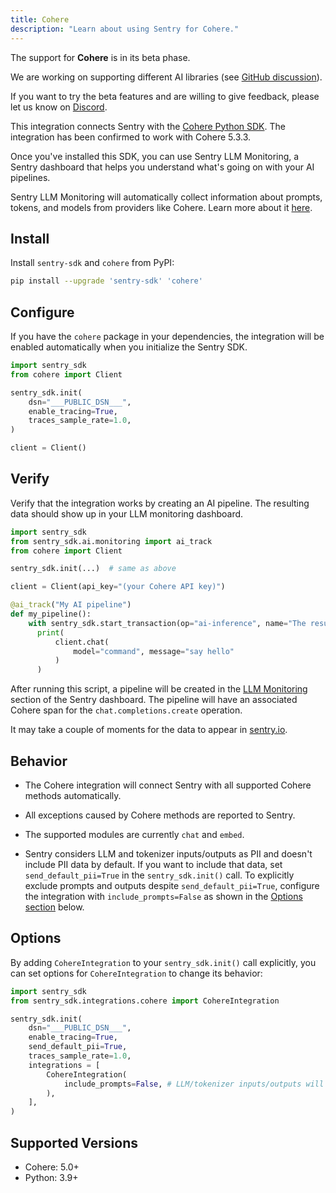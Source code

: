 ```yaml
---
title: Cohere
description: "Learn about using Sentry for Cohere."
---
```


<Alert level="info" title="Beta">

The support for **Cohere** is in its beta phase.

We are working on supporting different AI libraries (see [GitHub discussion](https://github.com/getsentry/sentry-python/discussions/3007)).

If you want to try the beta features and are willing to give feedback, please let us know on [Discord](https://discord.com/invite/Ww9hbqr).

</Alert>

This integration connects Sentry with the [Cohere Python SDK](https://github.com/cohere-ai/cohere-python).
The integration has been confirmed to work with Cohere 5.3.3.

Once you've installed this SDK, you can use Sentry LLM Monitoring, a Sentry dashboard that helps you understand what's going on with your AI pipelines.

Sentry LLM Monitoring will automatically collect information about prompts, tokens, and models from providers like Cohere. Learn more about it [here](/product/llm-monitoring).

## Install

Install `sentry-sdk` and `cohere` from PyPI:

```bash
pip install --upgrade 'sentry-sdk' 'cohere'
```

## Configure

If you have the `cohere` package in your dependencies, the integration will be enabled automatically when you initialize the Sentry SDK.

<SignInNote />

```python
import sentry_sdk
from cohere import Client

sentry_sdk.init(
    dsn="___PUBLIC_DSN___",
    enable_tracing=True,
    traces_sample_rate=1.0,
)

client = Client()
```

## Verify

Verify that the integration works by creating an AI pipeline. The resulting data should show up in your LLM monitoring dashboard.


```python
import sentry_sdk
from sentry_sdk.ai.monitoring import ai_track
from cohere import Client

sentry_sdk.init(...)  # same as above

client = Client(api_key="(your Cohere API key)")

@ai_track("My AI pipeline")
def my_pipeline():
    with sentry_sdk.start_transaction(op="ai-inference", name="The result of the AI inference"):
      print(
          client.chat(
              model="command", message="say hello"
          )
      )
```

After running this script, a pipeline will be created in the [LLM Monitoring](/product/llm-monitoring) section of the Sentry dashboard. The pipeline will have an associated Cohere span for the `chat.completions.create` operation.

It may take a couple of moments for the data to appear in [sentry.io](https://sentry.io).

## Behavior

- The Cohere integration will connect Sentry with all supported Cohere methods automatically.

- All exceptions caused by Cohere methods are reported to Sentry.

- The supported modules are currently `chat` and `embed`.

- Sentry considers LLM and tokenizer inputs/outputs as PII and doesn't include PII data by default. If you want to include that data, set `send_default_pii=True` in the `sentry_sdk.init()` call. To explicitly exclude prompts and outputs despite `send_default_pii=True`, configure the integration with `include_prompts=False` as shown in the [Options section](#options) below.

## Options

By adding `CohereIntegration` to your `sentry_sdk.init()` call explicitly, you can set options for `CohereIntegration` to change its behavior:

```python
import sentry_sdk
from sentry_sdk.integrations.cohere import CohereIntegration

sentry_sdk.init(
    dsn="___PUBLIC_DSN___",
    enable_tracing=True,
    send_default_pii=True,
    traces_sample_rate=1.0,
    integrations = [
        CohereIntegration(
            include_prompts=False, # LLM/tokenizer inputs/outputs will be not sent to Sentry, despite send_default_pii=True
        ),
    ],
)
```

## Supported Versions

- Cohere: 5.0+
- Python: 3.9+
